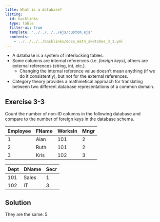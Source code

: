```yaml
---
title: What is a database?
listing:
  id: backlinks
  type: table
  filter-ui: true
  template: "../../../../ejs/custom.ejs"
  contents:
    - ../../../../backlinks/docs_math_sketches_3_1.yml
---
```


- A database is a system of interlocking tables.
- Some columns are internal references (i.e. *foreign keys*), others are external references (string, int, etc.).
    - Changing the internal reference value doesn't mean anything (if we do it consistently), but not for the external references.
- Category theory provides a mathmetical approach for translating between two different database representations of a common domain.


::: {.callout-important icon=false collapse=false}
## Exercise 3-3
<div id="3-3"/></div>

Count the number of non-ID columns in the following database and compare to the number of foreign keys in the database schema.

| Employee | FName | WorksIn | Mngr|
|-------|------|-----|---|
| 1        | Alan  | 101     | 2   |
| 2        | Ruth  | 101     | 2   |
| 3        | Kris  | 102     | 3   |



|    Dept | DName | Secr |
|---|--|--|
|   101  | Sales | 1    |
|  102  | IT    | 3    |


\begin{tikzcd} \pagecolor{white} Mngr \circlearrowright \underset{Employee}{\bullet}\arrow[rr, "WorksIn", bend left] \arrow[rd, "FName"'] &                        & \underset{Dept}{\bullet} \arrow[ll, "Secr"]\arrow[ld, "DName"] \\                                                                                                         & \overset{string}{\circ} &                                                                           \end{tikzcd}


::: {.callout-note collapse=true appearance="minimal"}
## Solution
They are the same: 5

:::
:::